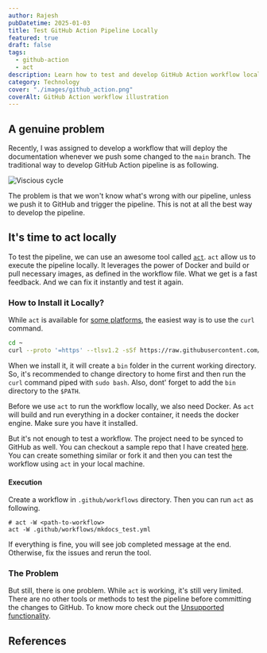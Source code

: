 ```yaml
---
author: Rajesh
pubDatetime: 2025-01-03
title: Test GitHub Action Pipeline Locally
featured: true
draft: false
tags:
  - github-action
  - act
description: Learn how to test and develop GitHub Action workflow locally using `act`.
category: Technology
cover: "./images/github_action.png"
coverAlt: GitHub Action workflow illustration
---
```


## A genuine problem

Recently, I was assigned to develop a workflow that will deploy the documentation whenever we push some changed to the `main` branch. The traditional way to develop GitHub Action pipeline is as following.

<div class="flex justify-center">
    <Image src={Cycle} alt="Viscious cycle" class="w-1/2" />
</div>

The problem is that we won't know what's wrong with our pipeline, unless we push it to GitHub and trigger the pipeline. This is not at all the best way to develop the pipeline.

## It's time to act locally

To test the pipeline, we can use an awesome tool called [`act`](https://github.com/nektos/act). `act` allow us to execute the pipeline locally. It leverages the power of Docker and build or pull necessary images, as defined in the workflow file. What we get is a fast feedback. And we can fix it instantly and test it again. 

### How to Install it Locally?

While `act` is available for [some platforms](https://nektosact.com/installation/index.html), the easiest way is to use the `curl` command.

```bash
cd ~
curl --proto '=https' --tlsv1.2 -sSf https://raw.githubusercontent.com/nektos/act/master/install.sh | sudo bash
```

When we install it, it will create a `bin` folder in the current working directory. So, it's recommended to change directory to home first and then run the `curl` command piped with `sudo bash`. Also, dont' forget to add the `bin` directory to the `$PATH`. 

Before we use `act` to run the workflow locally, we also need Docker. As `act` will build and run everything in a docker container, it needs the docker engine. Make sure you have it installed.

But it's not enough to test a workflow. The project need to be synced to GitHub as well. You can checkout a sample repo that I have created [here](https://github.com/HYP3R00T/act_with_mkdocs). You can create something similar or fork it and then you can test the workflow using `act` in your local machine.

#### Execution

Create a workflow in `.github/workflows` directory. Then you can run `act` as following.

```shell
# act -W <path-to-workflow>
act -W .github/workflows/mkdocs_test.yml
```
If everything is fine, you will see job completed message at the end. Otherwise, fix the issues and rerun the tool. 

### The Problem

But still, there is one problem. While `act` is working, it's still very limited. There are no other tools or methods to test the pipeline before committing the changes to GitHub. To know more check out the [Unsupported functionality](https://nektosact.com/not_supported.html).

## References

<Card url="https://github.com/HYP3R00T/act_with_mkdocs" />
<Card url="https://nektosact.com/" />
<Card url="https://github.com/nektos/act" />
<Card url="https://www.docker.com/" />